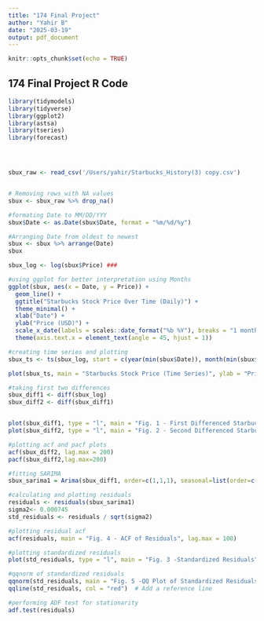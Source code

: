 ```yaml
---
title: "174 Final Project"
author: "Yahir B"
date: "2025-03-19"
output: pdf_document
---
```


```r
knitr::opts_chunk$set(echo = TRUE)
```

## 174 Final Project R Code

```r
library(tidymodels)
library(tidyverse)
library(ggplot2)
library(astsa)
library(tseries)
library(forecast)




sbux_raw <- read_csv('/Users/yahir/Starbucks_History(3) copy.csv')


# Removing rows with NA values
sbux <- sbux_raw %>% drop_na()  

#formating Date to MM/DD/YYY
sbux$Date <- as.Date(sbux$Date, format = "%m/%d/%y") 

#Arranging Date from oldest to newest
sbux <- sbux %>% arrange(Date)
sbux

sbux_log <- log(sbux$Price) ###

#using ggplot for better interpretation using Months
ggplot(sbux, aes(x = Date, y = Price)) +
  geom_line() +
  ggtitle("Starbucks Stock Price Over Time (Daily)") +
  theme_minimal() +
  xlab("Date") + 
  ylab("Price (USD)") +
  scale_x_date(labels = scales::date_format("%b %Y"), breaks = "1 month") +
  theme(axis.text.x = element_text(angle = 45, hjust = 1))

```

```r
#creating time series and plotting
sbux_ts <- ts(sbux_log, start = c(year(min(sbux$Date)), month(min(sbux$Date))), frequency = 252)

plot(sbux_ts, main = "Starbucks Stock Price (Time Series)", ylab = "Price (USD)", xlab = "Time", type = "l")

```

```r
#taking first two differences 
sbux_diff1 <- diff(sbux_log)
sbux_diff2 <- diff(sbux_diff1)


plot(sbux_diff1, type = "l", main = "Fig. 1 - First Differenced Starbucks Price", ylab = "Price Change")
plot(sbux_diff2, type = "l", main = "Fig. 2 - Second Differenced Starbucks Price", ylab = "Price Change")


```

```r
#plotting acf and pacf plots
acf(sbux_diff2, lag.max = 200)
pacf(sbux_diff2,lag.max=200)
```

```r
#fitting SARIMA
sbux_sarima1 = Arima(sbux_diff1, order=c(1,1,1), seasonal=list(order=c(1,1,0), period=25), method="CSS") 

```

```r
#calculating and plotting residuals 
residuals <- residuals(sbux_sarima1)
sigma2<- 0.000745
std_residuals <- residuals / sqrt(sigma2)

#plotting residual acf
acf(residuals, main = "Fig. 4 - ACF of Residuals", lag.max = 100)

#plotting standardized residuals
plot(std_residuals, type = "l", main = "Fig. 3 -Standardized Residuals", xlab = "Time", ylab = "Standardized Residuals")

#qqnorm of standardized residuals
qqnorm(std_residuals, main = "Fig. 5 -QQ Plot of Standardized Residuals")
qqline(std_residuals, col = "red")  # Add a reference line
```

```r
#performing ADF test for stationarity 
adf.test(residuals)  


```
